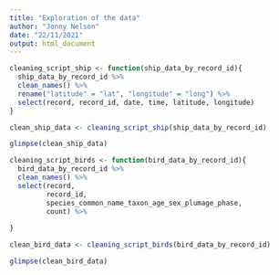 ```yaml
---
title: "Exploration of the data"
author: "Jonny Nelson"
date: "22/11/2021"
output: html_document
---
```


```r

cleaning_script_ship <- function(ship_data_by_record_id){
  ship_data_by_record_id %>%
  clean_names() %>%
  rename("latitude" = "lat", "longitude" = "long") %>%
  select(record, record_id, date, time, latitude, longitude) 
}

clean_ship_data <- cleaning_script_ship(ship_data_by_record_id)

```


```r
glimpse(clean_ship_data)
```

```r

cleaning_script_birds <- function(bird_data_by_record_id){
  bird_data_by_record_id %>%
  clean_names() %>%
  select(record,
         record_id,
         species_common_name_taxon_age_sex_plumage_phase,
         count) %>%
  
}

clean_bird_data <- cleaning_script_birds(bird_data_by_record_id)
```

```r
glimpse(clean_bird_data)
```

